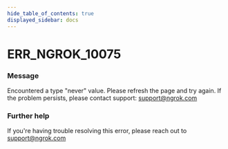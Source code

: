 ```yaml
---
hide_table_of_contents: true
displayed_sidebar: docs
---
```



# ERR_NGROK_10075

### Message
Encountered a type "never" value. Please refresh the page and try again. If the problem persists, please contact support: support@ngrok.com

<ErrorDetails error='err_ngrok_10075' />


### Further help
If you're having trouble resolving this error, please reach out to [support@ngrok.com](mailto:support@ngrok.com?subject=Help%20with%20ERR_NGROK_10075)

